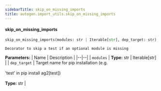 ```yaml
---
sidebarTitle: skip_on_missing_imports
title: autogen.import_utils.skip_on_missing_imports
---
```


<code class="doc-symbol doc-symbol-heading doc-symbol-function"></code>
#### skip_on_missing_imports

```python
skip_on_missing_imports(modules: str | Iterable[str], dep_target: str) -> Callable[[~T], ~T]
```

    Decorator to skip a test if an optional module is missing

<b>Parameters:</b>
| Name | Description |
|--|--|
| `modules` | **Type:** str \| Iterable[str] |
| `dep_target` | Target name for pip installation (e.g.<br/><br/>'test' in pip install ag2[test])<br/><br/>**Type:** str |

<br />